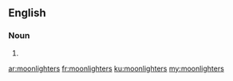 ==English==

===Noun===
{{head|en|noun plural form}}

# {{plural of|moonlighter|lang=en}}

[[ar:moonlighters]]
[[fr:moonlighters]]
[[ku:moonlighters]]
[[my:moonlighters]]